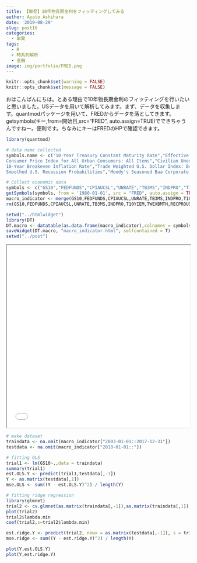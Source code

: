 ```yaml
---
title: 【単発】10年物長期金利をフィッティングしてみる
author: Ayato Ashihara
date: '2019-08-29'
slug: post16
categories:
  - 単発
tags:
  - R
  - 時系列解析
  - 金融
image: img/portfolio/FRED.png
---
```


<!--more-->

```r
knitr::opts_chunk$set(warning = FALSE)
knitr::opts_chunk$set(message = FALSE)
```

おはこんばんにちは。とある理由で10年物長期金利のフィッティングを行いたいと思いました。USデータを用いて解析してみます。まず、データを収集します。quantmodパッケージを用いて、FREDからデータを落としてきます。getsymbols(キー,from=開始日,src="FRED", auto.assign=TRUE)でできちゃうんですねー。便利です。ちなみにキーはFREDのHPで確認できます。

```r
library(quantmod)

# data name collected
symbols.name <- c("10-Year Treasury Constant Maturity Rate","Effective Federal Funds Rate","
Consumer Price Index for All Urban Consumers: All Items","Civilian Unemployment Rate","3-Month Treasury Bill: Secondary Market Rate","Industrial Production Index","
10-Year Breakeven Inflation Rate","Trade Weighted U.S. Dollar Index: Broad, Goods","
Smoothed U.S. Recession Probabilities","Moody's Seasoned Baa Corporate Bond Yield","5-Year, 5-Year Forward Inflation Expectation Rate","Personal Consumption Expenditures")

# Collect economic data
symbols <- c("GS10","FEDFUNDS","CPIAUCSL","UNRATE","TB3MS","INDPRO","T10YIEM","TWEXBMTH","RECPROUSM156N","BAA","T5YIFRM","PCE")
getSymbols(symbols, from = '1980-01-01', src = "FRED", auto.assign = TRUE)
macro_indicator <- merge(GS10,FEDFUNDS,CPIAUCSL,UNRATE,TB3MS,INDPRO,T10YIEM,TWEXBMTH,RECPROUSM156N,BAA,T5YIFRM,PCE)
rm(GS10,FEDFUNDS,CPIAUCSL,UNRATE,TB3MS,INDPRO,T10YIEM,TWEXBMTH,RECPROUSM156N,BAA,T5YIFRM,PCE)

setwd("../htmlwidget")
library(DT)
DT.macro <- datatable(as.data.frame(macro_indicator),colnames = symbols.name)
saveWidget(DT.macro, "macro_indicator.html", selfcontained = T)
setwd("../post")
```

<iframe src="../../htmlwidget/macro_indicator/index.html" width="100%" height="500" scrolling=”auto” seamless allowfullscreen></iframe>

```r
# make dataset
traindata <- na.omit(macro_indicator["2003-01-01::2017-12-31"])
testdata <- na.omit(macro_indicator["2018-01-01::"])

# fitting OLS
trial1 <- lm(GS10~.,data = traindata)
summary(trial1)
est.OLS.Y <- predict(trial1,testdata[,-1])
Y <- as.matrix(testdata[,1])
mse.OLS <- sum((Y - est.OLS.Y)^2) / length(Y)

# fitting ridge regression
library(glmnet)
trial2 <- cv.glmnet(as.matrix(traindata[,-1]),as.matrix(traindata[,1]),family="gaussian",alpha=1)
plot(trial2)
trial2$lambda.min
coef(trial2,s=trial2$lambda.min)

est.ridge.Y <- predict(trial2, newx = as.matrix(testdata[,-1]), s = trial2$lambda.min, type = 'response')
mse.ridge <- sum((Y - est.ridge.Y)^2) / length(Y)

plot(Y,est.OLS.Y)
plot(Y,est.ridge.Y)

```

